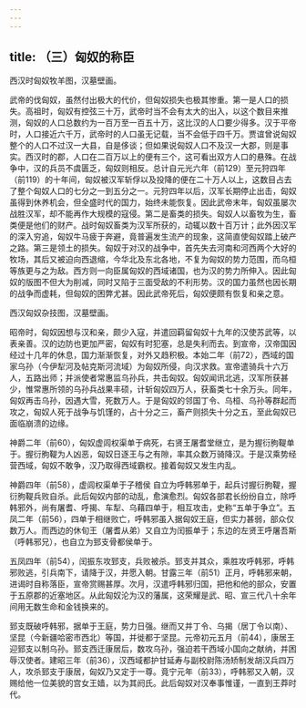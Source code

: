 ```yaml
---
---
---
```

title: （三）匈奴的称臣
---



西汉时匈奴牧羊图，汉墓壁画。

武帝的伐匈奴，虽然付出极大的代价，但匈奴损失也极其惨重。第一是人口的损失。高祖时，匈奴有控弦三十万，武帝时当不会有太大的出入，以这个数目来推测，匈奴的人口总数约为一百万至一百五十万，这比汉的人口要少得多。汉于平帝时，人口接近六千万，武帝时的人口虽无记载，当不会低于四千万。贾谊曾说匈奴整个的人口不过汉一大县，自是侈谈；但如果说匈奴人口不及汉一大郡，则是事实。西汉时的郡，人口在二百万以上的便有三个，这可看出双方人口的悬殊。在战争中，汉的兵员不虞匮乏，匈奴则相反。总计自元光六年（前129）至元狩四年（前119）的十年间，匈奴被汉军斩俘以及投降的便在二十万人以上，这数目占去了整个匈奴人口的七分之一到五分之一。元狩四年以后，汉军长期停止出击，匈奴虽得到休养机会，但全盛时代的国力，始终未能恢复。因此武帝末年，匈奴虽屡次战胜汉军，却不能再作大规模的寇侵。第二是畜类的损失。匈奴人以畜牧为生，畜类便是他们的财产。战时匈奴畜类为汉军所获的，动辄以数十百万计；此外因汉军的深入穷追，匈奴牛马疲于奔避，竟普遍发生流产的现象，这简直使匈奴踏上破产之路。第三是领土的损失。匈奴于对汉的战争中，首先失去河南和河西两个大好的牧场，其后又被迫向西退缩，今华北及东北各地，不复为匈奴的势力范围，而乌桓等族更与之为敌。西方则一向臣属匈奴的西域诸国，也为汉的势力所伸入。因此匈奴的版图不但大为削减，同时又陷于三面受敌的不利形势。汉的国力虽然也因长期的战争而虚耗，但匈奴的困弊尤甚。因此武帝死后，匈奴便颇有恢复和亲之意。

西汉匈奴杂技图，汉墓壁画。

昭帝时，匈奴因想与汉和亲，颇少入寇，并遣回羁留匈奴十九年的汉使苏武等，以表亲善。汉的边防也更加严密，匈奴有时犯塞，总是失利而去。到宣帝，汉帝国因经过十几年的休息，国力渐渐恢复，对外又趋积极。本始二年（前72），西域的国家乌孙（今伊犁河及帖克斯河流域）为匈奴所侵，向汉求救。宣帝遣骑兵十六万人，五路出师；并派使者常惠监乌孙兵，共击匈奴。匈奴闻讯北逃，汉军所获甚少，惟常惠所领的乌孙兵战果丰硕，计斩匈奴四万人，获畜类七十余万头。同年，匈奴再击乌孙，因遇大雪，死数万人。于是匈奴的邻国丁令、乌桓、乌孙等群起而攻之，匈奴人死于战争与饥馑的，占十分之三，畜产则损失十分之五，至此匈奴已面临崩溃的边缘。

神爵二年（前60），匈奴虚闾权渠单于病死，右贤王屠耆堂继立，是为握衍朐鞮单于。握衍朐鞮为人凶恶，匈奴日逐王与之有隙，率其众数万骑降汉。于是汉乘势经营西域，匈奴不敢争，汉乃取得西域霸权。接着匈奴又发生内乱。

神爵四年（前58），虚闾权渠单于子稽侯 自立为呼韩邪单于，起兵讨握衍朐鞮，握衍朐鞮兵败自杀。此后匈奴内部的动乱，愈演愈烈。匈奴各部君长纷纷自立，除呼韩邪外，尚有屠耆、呼揭、车犁、乌藉四单于，相互攻击，史称“五单于争立”。五凤二年（前56），四单于相继败亡，呼韩邪虽入据匈奴王庭，但实力甚弱，部众仅数万人。而西边的休旬王（屠耆从弟）又自立为闰振单于；东边的左贤王呼屠吾斯（呼韩邪兄），也自立为郅支骨都侯单于。

五凤四年（前54），闰振东攻郅支，兵败被杀。郅支并其众，乘胜攻呼韩邪，呼韩邪败逃，引兵南下，请降于汉，并愿入朝。甘露三年（前51）正月，呼韩邪来朝，进谒时自称落臣，宣帝赏赐甚厚。次月，汉遣呼韩邪归国，把他和他的部众，安置于五原郡的近塞地区。从此匈奴沦为汉的藩属，这荣耀是武、昭、宣三代八十余年间用无数生命和金钱换来的。

郅支既破呼韩邪，据单于王庭，势力日强。继而又并丁令、乌揭（居丁令以南）、坚昆（今新疆哈密市西北）等国，并徙都于坚昆。元帝初元五月（前44），康居王迎郅支以制乌孙。郅支西迁康居后，数攻乌孙，强迫若干西域小国向之献纳，并困辱汉使者。建昭三年（前36），汉西域都护甘延寿与副校尉陈汤矫制发胡汉兵四万人，攻杀郅支于康居，匈奴乃又定于一尊。竟宁元年（前33），呼韩邪又入朝，汉赐给他一位美貌的宫女王嫱，以为其阏氏。此后匈奴对汉奉事惟谨，一直到王莽时代。